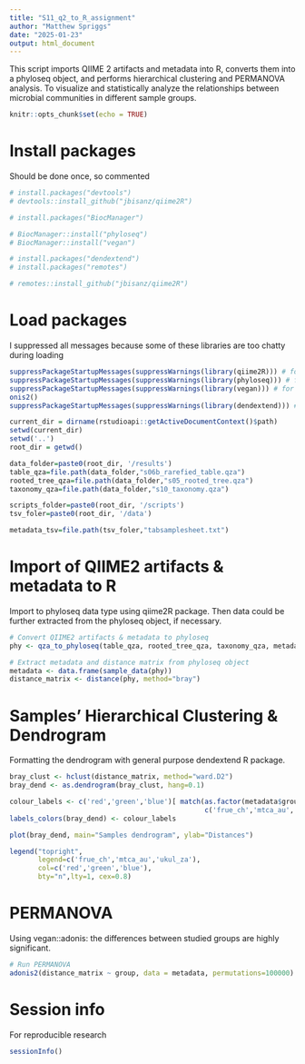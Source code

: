 ```yaml
---
title: "S11_q2_to_R_assignment"
author: "Matthew Spriggs"
date: "2025-01-23"
output: html_document
---
```



This script imports QIIME 2 artifacts and metadata into R, converts them into a phyloseq object, and performs hierarchical clustering and PERMANOVA analysis. To visualize and statistically analyze the relationships between microbial communities in different sample groups.



```r
knitr::opts_chunk$set(echo = TRUE)
```

# Install packages
Should be done once, so commented
```r
# install.packages("devtools")
# devtools::install_github("jbisanz/qiime2R")

# install.packages("BiocManager")

# BiocManager::install("phyloseq")
# BiocManager::install("vegan")

# install.packages("dendextend")
# install.packages("remotes")

# remotes::install_github("jbisanz/qiime2R")
```

# Load packages
I suppressed all messages because some of these libraries are too chatty during loading
```r
suppressPackageStartupMessages(suppressWarnings(library(qiime2R))) # for importing QIIME2 artifacts
suppressPackageStartupMessages(suppressWarnings(library(phyloseq))) # for handling phyloseq objects
suppressPackageStartupMessages(suppressWarnings(library(vegan))) # for calculating PERMANOVA using ad
onis2()
suppressPackageStartupMessages(suppressWarnings(library(dendextend))) # for colouring samples dendrogram
```

```r
current_dir = dirname(rstudioapi::getActiveDocumentContext()$path)
setwd(current_dir)
setwd('..')
root_dir = getwd()
```

```r
data_folder=paste0(root_dir, '/results')
table_qza=file.path(data_folder,"s06b_rarefied_table.qza")
rooted_tree_qza=file.path(data_folder,"s05_rooted_tree.qza")
taxonomy_qza=file.path(data_folder,"s10_taxonomy.qza")

scripts_folder=paste0(root_dir, '/scripts')
tsv_foler=paste0(root_dir, '/data')

metadata_tsv=file.path(tsv_foler,"tabsamplesheet.txt")
```

# Import of QIIME2 artifacts & metadata to R
Import to phyloseq data type using qiime2R package. Then data could be further extracted from the phyloseq object, if necessary.

```r
# Convert QIIME2 artifacts & metadata to phyloseq
phy <- qza_to_phyloseq(table_qza, rooted_tree_qza, taxonomy_qza, metadata_tsv)

# Extract metadata and distance matrix from phyloseq object
metadata <- data.frame(sample_data(phy))
distance_matrix <- distance(phy, method="bray")
```

# Samples’ Hierarchical Clustering & Dendrogram
Formatting the dendrogram with general purpose dendextend R package.

```r
bray_clust <- hclust(distance_matrix, method="ward.D2")
bray_dend <- as.dendrogram(bray_clust, hang=0.1)

colour_labels <- c('red','green','blue')[ match(as.factor(metadata$group),
                                                c('frue_ch','mtca_au','ukul_za') ) ]
labels_colors(bray_dend) <- colour_labels

plot(bray_dend, main="Samples dendrogram", ylab="Distances")

legend("topright",
       legend=c('frue_ch','mtca_au','ukul_za'),
       col=c('red','green','blue'),
       bty="n",lty=1, cex=0.8)
```

# PERMANOVA
Using vegan::adonis: the differences between studied groups are highly significant.

```r

# Run PERMANOVA
adonis2(distance_matrix ~ group, data = metadata, permutations=100000)

```

# Session info
For reproducible research

```r
sessionInfo()
```

